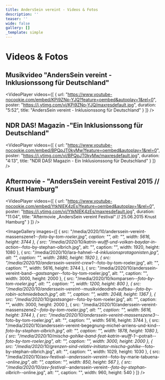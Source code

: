 ```yaml
---
title: AndersSein vereint - Videos & Fotos
description: ''
teaser: ''
wide: false
gallery: []
_template: simple
---
```


# Videos & Fotos

## Musikvideo "AndersSein vereint - Inklusionssong für Deutschland"

<VideoPlayer
  videos={[
    {
      url: "https://www.youtube-nocookie.com/embed/KPi9ZNp-YJQ?feature=oembed&autoplay=1&rel=0",
      poster: "https://i.ytimg.com/vi/KPi9ZNp-YJQ/maxresdefault.jpg",
      duration: "5:52",
      title: "AndersSein vereint - Inklusionssong für Deutschland"
    }
  ]}
/>

## NDR DAS! Magazin -"Ein Inklusionssong für Deutschland"

<VideoPlayer
  videos={[
    {
      url: "https://www.youtube-nocookie.com/embed/BPQpJT0kyMw?feature=oembed&autoplay=1&rel=0",
      poster: "https://i.ytimg.com/vi/BPQpJT0kyMw/maxresdefault.jpg",
      duration: "4:13",
      title: "NDR DAS! Magazin - Ein Inklusionssong für Deutschland"
    }
  ]}
/>

## Aftermovie - "AndersSein vereint Festival 2015 // Knust Hamburg"

<VideoPlayer
  videos={[
    {
      url: "https://www.youtube-nocookie.com/embed/YtkNIEK4zEs?feature=oembed&autoplay=1&rel=0",
      poster: "https://i.ytimg.com/vi/YtkNIEK4zEs/maxresdefault.jpg",
      duration: "11:04",
      title:
        "Aftermovie „AndersSein vereint Festival“ // 25.06.2015 Knust Hamburg"
    }
  ]}
/>

<ImageGallery
  images={[
    {
      src: "/media/2020/10/anderssein-vereint-massenszene1-_-foto-by-tom-roeler.jpg",
      caption: "",
      alt: "",
      width: 5616,
      height: 3744
    },
    {
      src: "/media/2020/10/katrin-wulff-und-volkan-baydar-in-action-_-foto-by-stephan-olbrich.jpg",
      alt: "",
      caption: "",
      width: 1920,
      height: 1080
    },
    {
      src: "/media/2020/10/lara-hahnel-_-4-inklusionsprotagonisten.jpg",
      alt: "",
      caption: "",
      width: 2880,
      height: 1920
    },
    {
      src: "/media/2020/10/anderssein-vereint-crew1-_-foto-by-tom-roeler.jpg",
      alt: "",
      caption: "",
      width: 5616,
      height: 3744
    },
    {
      src: "/media/2020/10/anderssein-vereint-band-_-gastsanger-_-foto-by-tom-roeler.jpg",
      alt: "",
      caption: "",
      width: 3000,
      height: 2000
    },
    {
      src: "/media/2020/10/komparsen-_-foto-by-tom-roeler.jpg",
      alt: "",
      caption: "",
      width: 1200,
      height: 800
    },
    {
      src: "/media/2020/10/anderssein-vereint-_-musikvideodreh-aufbau-_-foto-by-robin-schmiedebach.jpg",
      alt: "",
      caption: "",
      width: 2048,
      height: 1367
    },
    {
      src: "/media/2020/10/gastsanger-_-foto-by-tom-roeler.jpg",
      alt: "",
      caption: "",
      width: 3000,
      height: 2000
    },
    {
      src: "/media/2020/10/anderssein-vereint-massenszene2-_-foto-by-tom-roeler.jpg",
      alt: "",
      caption: "",
      width: 5616,
      height: 3744
    },
    {
      src: "/media/2020/10/anderssein-vereint-massenszene3-_-foto-by-tom-roeler.jpg",
      alt: "",
      caption: "",
      width: 5616,
      height: 3744
    },
    {
      src: "/media/2020/10/anderssein-vereint-begegnung-michel-arriens-und-kind-_-foto-by-stephan-olbrich.jpg",
      alt: "",
      caption: "",
      width: 1878,
      height: 1080
    },
    {
      src: "/media/2020/10/mischa-gohlke-band-feat-katrin-wulff-1-_-potrait-_-foto-by-tom-roeler.jpg",
      alt: "",
      caption: "",
      width: 3000,
      height: 2000
    },
    {
      src: "/media/2020/10/grenzen-sind-relativ-initiator-mischa-gohlke-_-foto-by-stephan-olbrich.jpg",
      alt: "",
      caption: "",
      width: 1029,
      height: 1030
    },
    {
      src: "/media/2020/10/asv-festival-_-anderssein-vereint-_-foto-by-marie-tabuena-_-online.jpg",
      alt: "",
      caption: "",
      width: 850,
      height: 567
    },
    {
      src: "/media/2020/10/asv-festival-_-anderssein-vereint-_-foto-by-stephan-olbrich-_-online.jpg",
      alt: "",
      caption: "",
      width: 960,
      height: 540
    }
  ]}
/>

